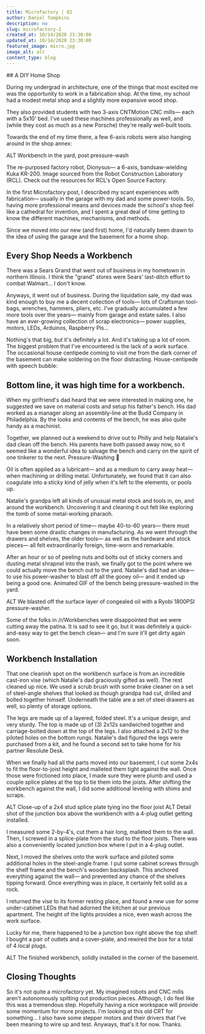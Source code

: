 ```yaml
---
title: Microfactory | 02
author: Daniel Tompkins
description: no
slug: microfactory-2
created_at: 10/14/2020 23:30:00
updated_at: 10/14/2020 23:30:00
featured_image: micro.jpg
image_alt: alt
content_type: blog
---
```

<ProseWrapper>
## A DIY Home Shop

During my undergrad in architecture, one of the things that most excited me was the opportunity to work in a fabrication shop. At the time, my school had a modest metal shop and a slightly more expansive wood shop.

They also provided students with two 3-axis CNTMotion CNC mills— each with a 5x10' bed. I've used these machines professionally as well, and (while they cost as much as a new Porsche) they're really well-built tools.

Towards the end of my time there, a few 6-axis robots were also hanging around in the shop annex:

ALT Workbench in the yard, post pressure-wash

The re-purposed factory robot, Dionysus— a 6-axis, bandsaw-wielding Kuka KR-200. Image sourced from the Robot Construction Laboratory (RCL). Check out the resources for RCL's Open Source Factory.

In the first Microfactory post, I described my scant experiences with fabrication— usually in the garage with my dad and some power-tools. So, having more professional means and devices made the school's shop feel like a cathedral for invention, and I spent a great deal of time getting to know the different machines, mechanisms, and methods.

Since we moved into our new (and first) home, I'd naturally been drawn to the idea of using the garage and the basement for a home shop.

## Every Shop Needs a Workbench

There was a Sears Grand that went out of business in my hometown in northern Illinois. I think the "grand" stores were Sears' last-ditch effort to combat Walmart... I don't know.

Anyways, it went out of business. During the liquidation sale, my dad was kind enough to buy me a decent collection of tools— lots of Craftsman tool-bags, wrenches, hammers, pliers, etc. I've gradually accumulated a few more tools over the years— mainly from garage and estate sales. I also have an ever-growing collection of scrap electronics— power supplies, motors, LEDs, Arduinos, Raspberry Pis...

Nothing's that big, but it's definitely a lot. And it's taking up a lot of room. The biggest problem that I've encountered is the lack of a work surface. The occasional house centipede coming to visit me from the dark corner of the basement can make soldering on the floor distracting.
House-centipede with speech bubble:

## Bottom line, it was high time for a workbench.

When my girlfriend's dad heard that we were interested in making one, he suggested we save on material costs and setup his father's bench. His dad worked as a manager along an assembly-line at the Budd Company in Philadelphia. By the looks and contents of the bench, he was also quite handy as a machinist.

Together, we planned out a weekend to drive out to Philly and help Natalie's dad clean off the bench. His parents have both passed away now, so it seemed like a wonderful idea to salvage the bench and carry on the spirit of one tinkerer to the next.
Pressure-Washing 🤘

Oil is often applied as a lubricant— and as a medium to carry away heat— when machining or drilling metal. Unfortunately, we found that it can also coagulate into a sticky kind of jelly when it's left to the elements, or pools up.

Natalie's grandpa left all kinds of unusual metal stock and tools in, on, and around the workbench. Uncovering it and cleaning it out felt like exploring the tomb of some metal-working pharaoh.

In a relatively short period of time— maybe 40-to-60 years— there must have been some drastic changes in manufacturing. As we went through the drawers and shelves, the older tools— as well as the hardware and stock pieces— all felt extraordinarily foreign, time-worn and remarkable.

After an hour or so of peeling nuts and bolts out of sticky corners and dusting metal shrapnel into the trash, we finally got to the point where we could actually move the bench out to the yard. Natalie's dad had an idea— to use his power-washer to blast off all the gooey oil— and it ended up being a good one.
Animated GIF of the bench being pressure-washed in the yard.

ALT We blasted off the surface layer of congealed oil with a Ryobi 1800PSI pressure-washer.

Some of the folks in /r/Workbenches were disappointed that we were cutting away the patina. It is sad to see it go, but it was definitely a quick-and-easy way to get the bench clean— and I'm sure it'll get dirty again soon.

## Workbench Installation

That one cleanish spot on the workbench surface is from an incredible cast-iron vise (which Natalie's dad graciously gifted as well). The rest cleaned up nice. We used a scrub brush with some brake cleaner on a set of steel-angle shelves that looked as though grandpa had cut, drilled and bolted together himself. Underneath the table are a set of steel drawers as well, so plenty of storage options.

The legs are made up of a layered, folded steel. It's a unique design, and very sturdy. The top is made up of (3) 2x12s sandwiched together and carriage-bolted down at the top of the legs. I also attached a 2x12 to the piloted holes on the bottom rungs. Natalie's dad figured the legs were purchased from a kit, and he found a second set to take home for his partner Resolute Desk.

When we finally had all the parts moved into our basement, I cut some 2x4s to fit the floor-to-joist height and malleted them tight against the wall. Once those were frictioned into place, I made sure they were plumb and used a couple splice plates at the top to tie them into the joists. After shifting the workbench against the wall, I did some additional leveling with shims and scraps.

<TwoColumn>
  <ImageWrapper>
    ALT Close-up of a 2x4 stud splice plate tying ino the floor joist
  </ImageWrapper>
  <ImageWrapper>
    ALT Detail shot of the junction box above the workbench with a 4-plug outlet getting installed.
  </ImageWrapper>
</TwoColumn>

I measured some 2-by-4's, cut them a hair long, malleted them to the wall. Then, I screwed in a splice-plate from the stud to the floor joists. There was also a conveniently located junction box where I put in a 4-plug outlet.

Next, I moved the shelves onto the work surface and piloted some additional holes in the steel-angle frame. I put some cabinet screws through the shelf frame and the bench's wooden backsplash. This anchored everything against the wall— and prevented any chance of the shelves tipping forward. Once everything was in place, it certainly felt solid as a rock.

I returned the vise to its former resting place, and found a new use for some under-cabinet LEDs that had adorned the kitchen at our previous apartment. The height of the lights provides a nice, even wash across the work surface.

Lucky for me, there happened to be a junction box right above the top shelf. I bought a pair of outlets and a cover-plate, and rewired the box for a total of 4 local plugs.

<OneColumn>
  ALT The finished workbench, solidly installed in the corner of the basement.
</OneColumn>

## Closing Thoughts

So it's not quite a microfactory yet. My imagined robots and CNC mills aren't autonomously spitting out production pieces. Although, I do feel like this was a tremendous step. Hopefully having a nice workspace will provide some momentum for more projects. I'm looking at this old CRT for something... I also have some stepper motors and their drivers that I've been meaning to wire up and test. Anyways, that's it for now. Thanks.
</ProseWrapper>
